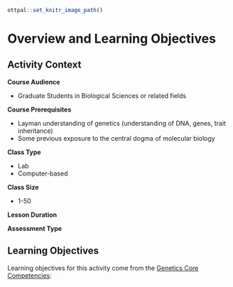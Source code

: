 
```r
ottpal::set_knitr_image_path()
```

# Overview and Learning Objectives

## Activity Context

**Course Audience**  

- Graduate Students in Biological Sciences or related fields

**Course Prerequisites**  

- Layman understanding of genetics (understanding of DNA, genes, trait inheritance)
- Some previous exposure to the central dogma of molecular biology

**Class Type**  

- Lab
- Computer-based

**Class Size**  

- 1-50

**Lesson Duration**  

**Assessment Type**  

## Learning Objectives

Learning objectives for this activity come from the [Genetics Core Competencies](https://genetics-gsa.org/education/genetics-learning-framework/):

<!-- - Gather and evaluate experimental evidence, including qualitative and quantitative data -->
<!-- - Generate and interpret graphs displaying experimental results -->
<!-- - Critique large data sets and use bioinformatics to assess genetics data -->
<!-- - Tap into the interdisciplinary nature of science -->

